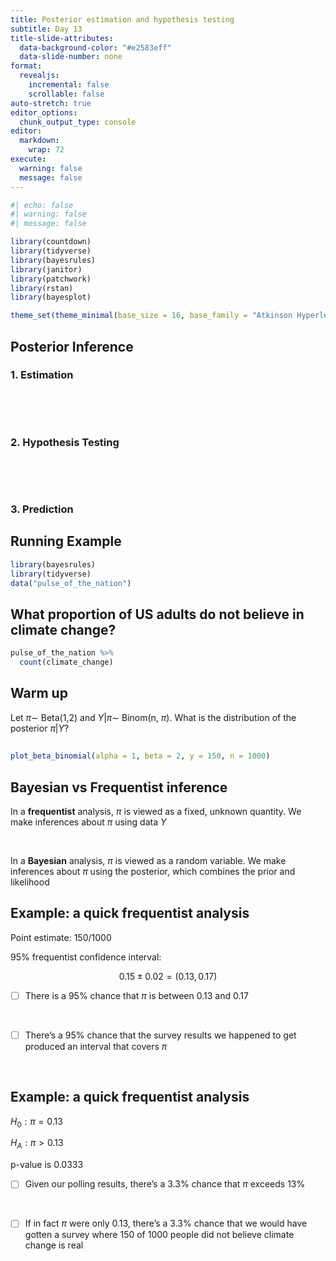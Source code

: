 ```yaml
---
title: Posterior estimation and hypothesis testing
subtitle: Day 13
title-slide-attributes:
  data-background-color: "#e2583eff"
  data-slide-number: none
format: 
  revealjs:
    incremental: false
    scrollable: false
auto-stretch: true
editor_options: 
  chunk_output_type: console
editor: 
  markdown: 
    wrap: 72
execute: 
  warning: false
  message: false
---
```




```r
#| echo: false
#| warning: false
#| message: false

library(countdown)
library(tidyverse)
library(bayesrules)
library(janitor)
library(patchwork)
library(rstan)
library(bayesplot)

theme_set(theme_minimal(base_size = 16, base_family = "Atkinson Hyperlegible"))
```

## Posterior Inference

### 1. Estimation

<br> 

<br>

### 2. Hypothesis Testing

<br> 

<br>

### 3. Prediction


## Running Example

```r
library(bayesrules)
library(tidyverse)
data("pulse_of_the_nation")
```

## What proportion of US adults do not believe in climate change?

```r
pulse_of_the_nation %>%
  count(climate_change)
```

::: callout-note
## Warm up

Let $\pi \sim$ Beta(1,2) and $Y | \pi \sim$ Binom(n, $\pi$). What is the distribution of the posterior $\pi | Y$?

:::

## 

```r
plot_beta_binomial(alpha = 1, beta = 2, y = 150, n = 1000)
```

## Bayesian vs Frequentist inference {.center}


In a **frequentist** analysis, $\pi$ is viewed as a fixed, unknown quantity. We make inferences about $\pi$ using data $Y$

<br>

In a **Bayesian** analysis,  $\pi$ is viewed as a random variable. We make inferences about $\pi$ using the posterior, which combines the prior and likelihood


## Example: a quick frequentist analysis

Point estimate: 150/1000

95% frequentist confidence interval: 

$$0.15 \pm 0.02 = (0.13, 0.17)$$

- [ ] There is a 95% chance that $\pi$ is between 0.13 and 0.17

<br> 

- [ ] There's a 95% chance that the survey results we happened to get produced an interval that covers $\pi$

<br>

## Example: a quick frequentist analysis

$H_0: \pi = 0.13$

$H_A: \pi > 0.13$

p-value is 0.0333

- [ ] Given our polling results, there's a 3.3% chance that $\pi$ exceeds 13%

<br> 

- [ ] If in fact $\pi$ were only 0.13, there's a 3.3% chance that we would have gotten a survey where 150 of 1000 people did not believe climate change is real



